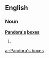 ==English==

===Noun===
'''[[w:Pandora|Pandora]][['s]] [[box]]es'''

# {{plural of|[[Pandora's box]]}}

[[ar:Pandora's boxes]]